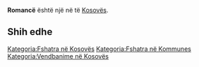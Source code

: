 {{Fshat në 
 | Emri                = Romancë
 | EmriAlt                = 
 | NAME_SHORT_FORM=      
 | NAME_GENERIC=      
 | NAME_SORT_NAME_RO=      ROMANCE
 | FULL_NAME_RO = Romancë
 | FULL_NAME_ND_RO=Romance
 | SORT_NAME_RG=ROMANCE
 | FULL_NAME_RG=Romancë
 | FULL_NAME_ND_RG=Romance
 | SRP_NAME_SHORT_FORM=      
 | SRP_NAME_GENERIC=      
 | SRP_NAME_SORT_NAME_RO=      
 | SRP_FULL_NAME_RO = 
 | SRP_FULL_NAME_ND_RO=
 | SRP_SORT_NAME_RG=
 | SRP_FULL_NAME_RG=
 | SRP_FULL_NAME_ND_RG=
 | Emri (Rasa dhanore) = 
 | Figura              = 
 | Shteti              = Kosovo
 | Komuna              = 
 | Kodi postar         = 
 | Sipërfaqja          = 

 | Popullsia           = 

 | Regj. i popullsisë  = 
 | Dend. e popullsisë  = 
 | Faqja zyrtare       = 
 <!--- Koordinatat ----> 
 | Gjerësia            = 42.501944
 | Gjatësia            = 21.5725
 | Lartësia            = 
}}
'''Romancë''' është një [[]] në [[]] të [[Kosovës]].

<!-- == Gjeografia == -->
<!-- == Historia == -->
<!-- == Demografia == -->
== Shih edhe ==
{{Komuna }}
{{Kosovo-Administrata-Cung}}

[[Kategoria:Fshatra në Kosovës]]
[[Kategoria:Fshatra në Kommunes ]]
[[Kategoria:Vendbanime në Kosovës]]